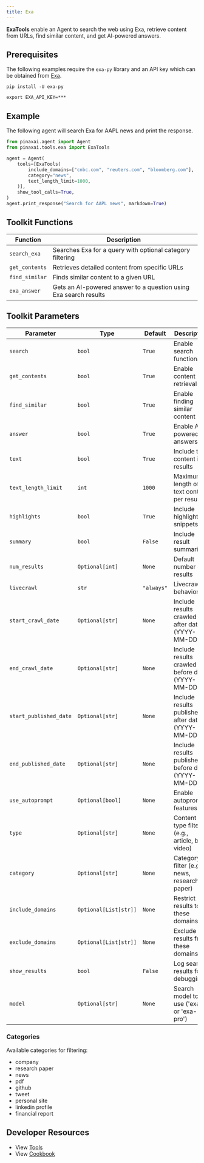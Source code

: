 ```yaml
---
title: Exa
---
```


**ExaTools** enable an Agent to search the web using Exa, retrieve content from URLs, find similar content, and get AI-powered answers.

## Prerequisites

The following examples require the `exa-py` library and an API key which can be obtained from [Exa](https://exa.ai).

```shell
pip install -U exa-py
```

```shell
export EXA_API_KEY=***
```

## Example

The following agent will search Exa for AAPL news and print the response.

```python cookbook/tools/exa_tools.py
from pinaxai.agent import Agent
from pinaxai.tools.exa import ExaTools

agent = Agent(
    tools=[ExaTools(
        include_domains=["cnbc.com", "reuters.com", "bloomberg.com"],
        category="news",
        text_length_limit=1000,
    )],
    show_tool_calls=True,
)
agent.print_response("Search for AAPL news", markdown=True)
```

## Toolkit Functions

| Function | Description |
| -------- | ----------- |
| `search_exa` | Searches Exa for a query with optional category filtering |
| `get_contents` | Retrieves detailed content from specific URLs |
| `find_similar` | Finds similar content to a given URL |
| `exa_answer` | Gets an AI-powered answer to a question using Exa search results |

## Toolkit Parameters

| Parameter | Type | Default | Description |
| --------- | ---- | ------- | ----------- |
| `search` | `bool` | `True` | Enable search functionality |
| `get_contents` | `bool` | `True` | Enable content retrieval |
| `find_similar` | `bool` | `True` | Enable finding similar content |
| `answer` | `bool` | `True` | Enable AI-powered answers |
| `text` | `bool` | `True` | Include text content in results |
| `text_length_limit` | `int` | `1000` | Maximum length of text content per result |
| `highlights` | `bool` | `True` | Include highlighted snippets |
| `summary` | `bool` | `False` | Include result summaries |
| `num_results` | `Optional[int]` | `None` | Default number of results |
| `livecrawl` | `str` | `"always"` | Livecrawl behavior |
| `start_crawl_date` | `Optional[str]` | `None` | Include results crawled after date (YYYY-MM-DD) |
| `end_crawl_date` | `Optional[str]` | `None` | Include results crawled before date (YYYY-MM-DD) |
| `start_published_date` | `Optional[str]` | `None` | Include results published after date (YYYY-MM-DD) |
| `end_published_date` | `Optional[str]` | `None` | Include results published before date (YYYY-MM-DD) |
| `use_autoprompt` | `Optional[bool]` | `None` | Enable autoprompt features |
| `type` | `Optional[str]` | `None` | Content type filter (e.g., article, blog, video) |
| `category` | `Optional[str]` | `None` | Category filter (e.g., news, research paper) |
| `include_domains` | `Optional[List[str]]` | `None` | Restrict results to these domains |
| `exclude_domains` | `Optional[List[str]]` | `None` | Exclude results from these domains |
| `show_results` | `bool` | `False` | Log search results for debugging |
| `model` | `Optional[str]` | `None` | Search model to use ('exa' or 'exa-pro') |

### Categories

Available categories for filtering:
- company
- research paper
- news
- pdf
- github
- tweet
- personal site
- linkedin profile
- financial report

## Developer Resources

- View [Tools](https://github.com/Pinax-Labs/pinaxai/blob/main/libs/pinaxai/pinaxai/tools/exa.py)
- View [Cookbook](https://github.com/Pinax-Labs/pinaxai/blob/main/cookbook/tools/exa_tools.py)
